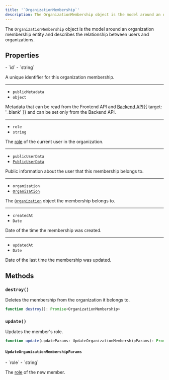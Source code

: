 ```yaml
---
title: '`OrganizationMembership`'
description: The OrganizationMembership object is the model around an organization membership entity and describes the relationship between users and organizations.
---
```


The `OrganizationMembership` object is the model around an organization membership entity and describes the relationship between users and organizations.

## Properties

<Properties>
  - `id`
  - `string`

  A unique identifier for this organization membership.

  ---

  - `publicMetadata`
  - `object`

  Metadata that can be read from the Frontend API and [Backend API](/docs/reference/backend-api){{ target: '_blank' }} and can be set only from the Backend API.

  ---

  - `role`
  - `string`

  The [role](/docs/organizations/roles-permissions) of the current user in the organization.

  ---

  - `publicUserData`
  - [`PublicUserData`](/docs/references/javascript/types/public-user-data)

  Public information about the user that this membership belongs to.

  ---

  - `organization`
  - [`Organization`](/docs/references/javascript/organization/organization)

  The [`Organization`](/docs/references/javascript/organization/organization) object the membership belongs to.

  ---

  - `createdAt`
  - `Date`

  Date of the time the membership was created.

  ---

  - `updatedAt`
  - `Date`

  Date of the last time the membership was updated.
</Properties>

## Methods

### `destroy()`

Deletes the membership from the organization it belongs to.

```typescript
function destroy(): Promise<OrganizationMembership>
```

### `update()`

Updates the member's role.

```typescript
function update(updateParams: UpdateOrganizationMembershipParams): Promise<OrganizationMembership>
```

#### `UpdateOrganizationMembershipParams`

<Properties>
  - `role`
  - `string`

  The [role](/docs/organizations/roles-permissions) of the new member.
</Properties>
